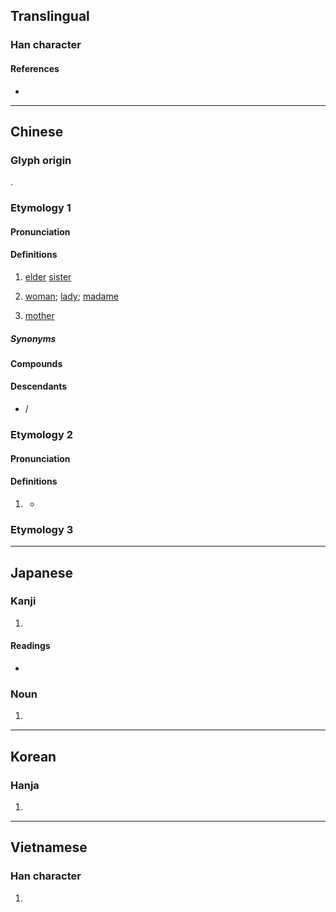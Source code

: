 {{also|姊|姉}}
{{character info}}
==Translingual==
{{stroke order}}

===Han character===
{{Han char|rn=38|rad=女|as=05|sn=8|four=47410|canj=VBM|ids=⿰女且}}

====References====
* {{Han ref|kx=0258.270|dkj=06172|dj=0524.040|hdz=21036.080|uh=59D0|ud=22992|bh=A96A|bd=43370}}

----

==Chinese==
{{zh-forms|alt=媎-ancient}}

===Glyph origin===
{{Han etym}}
{{Han compound|女|且|c1=s|c2=p|t1=woman|ls=psc}}.

===Etymology 1===

====Pronunciation====
{{zh-pron
|m=jiě,er=1
|c=ze2,ze2-1
|h=pfs=chiá
|md=ciā
|mn=chiá/ché
|mn_note=chiá - literary; ché - vernacular
|mn-t=zia2/zê2
|w=2ji,2jia
|mc=y
|oc=y
|cat=n
}}
{{zh-attn-split}}

====Definitions====
{{zh-hanzi}}

# [[elder]] [[sister]]
#: {{zh-x|姐姐|elder sister}}
#: {{zh-x|姐妹|sisters}}
# [[woman]]; [[lady]]; [[madame]]
#: {{zh-x|小姐|young lady, Miss}}
# {{lb|zh|dialectal}} [[mother]]

=====Synonyms=====
{{zh-dial|姐姐}}

====Compounds====
{{zh-der|家姐|姐妹花|姐夫|小姐們兒|姨姐|師姐|千金小姐|小姐|姐妹|姐兒|阿姐|御姐|大阿姐|大姐姐|大姐|大姐頭|姐姐|空姐|林投姐|空中小姐|鳳姐|老大姐|表姐|髮姐|窯姐兒|老姐妹兒|表姐妹}}

====Descendants====
* {{desc|th|เจ๊|t=older sister|bor=1}} / {{l|th|เจ้||older sister}} {{q|said by Chinese race; now more general}}

===Etymology 2===

====Pronunciation====
{{zh-pron
|m=jù
|c=geoi6
|cat=adj
}}

====Definitions====
{{zh-hanzi}}

# {{lb|zh|archaic}} {{zh-alt-form|㜘|tr=jù|[[pampered]]; [[spoiled]]}}
#* {{zh-x|恃 愛 肆 姐{jù}，不 訓 不 師。|On account of their love, I had free rein and became '''spoiled''',<br>Following neither formal tutelage nor teacher.|CL|ref={{circa2|262|short=yes}}, {{w|Ji Kang}} ({{w2|zh|嵇康}}), ''A Poem on My Indignation in Confinement'' ({{lang|zh|《幽憤詩》}}). English translation by Stephen Owen and Wendy Swartz.}}

===Etymology 3===
{{zh-see|啫}}

----

==Japanese==

===Kanji===
{{ja-kanji|grade=|rs=女05}}

# {{rfdef|ja|sort=女05}}

====Readings====
* {{ja-readings
|goon=しゃ
|kanon=しゃ
|kun=あね-, あねご, ね.え-さん
}}

===Noun===
{{ja-noun|あね}}

# {{alternative form of|ja|姉}}

----

==Korean==

===Hanja===
{{ko-hanja|hangeul=저}}

# {{rfdef|ko|sort=女05}}

----

==Vietnamese==

===Han character===
{{vi-readings|reading=thư, tỉ, tả|rs=女05}}

# {{rfdef|vi|sort=女05}}